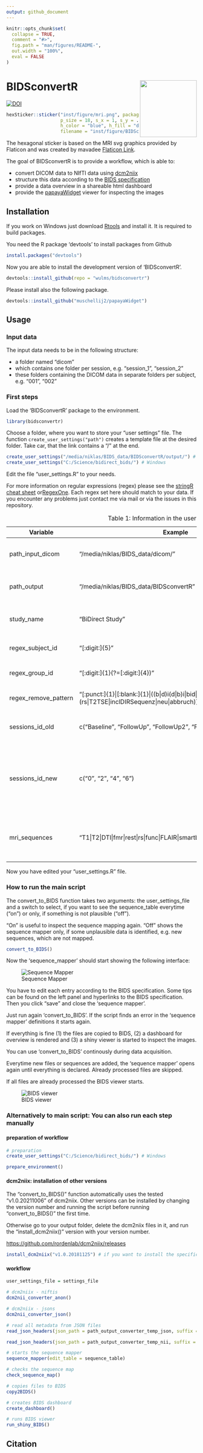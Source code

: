 ```yaml
---
output: github_document
---
```


<!-- README.md is generated from README.Rmd. Please edit that file -->

```r
knitr::opts_chunk$set(
  collapse = TRUE,
  comment = "#>",
  fig.path = "man/figures/README-",
  out.width = "100%",
  eval = FALSE
)
```

# BIDSconvertR <a href='https://pkg.mitchelloharawild.com/icon'><img src='inst/figure/BIDSconvertR.png' align="right" height="150" /></a>

<!-- badges: start -->

[![DOI](https://zenodo.org/badge/195199025.svg)](https://zenodo.org/badge/latestdoi/195199025)

```r
hexSticker::sticker("inst/figure/mri.png", package = "BIDSconvertR", 
                    p_size = 18, s_x = 1, s_y = .75, s_width =.5, 
                    h_color = "blue", h_fill = "darkgreen", 
                    filename = "inst/figure/BIDSconvertR.png")
```


The hexagonal sticker is based on the MRI svg graphics provided by Flaticon and was created by mavadee [Flaticon Link](https://www.flaticon.com/free-icons/mri).



<!-- badges: end -->

The goal of BIDSconvertR is to provide a workflow, which is able to:

- convert DICOM data to NIfTI data using [dcm2niix](https://github.com/rordenlab/dcm2niix) 
- structure this data according to the [BIDS specification](https://bids-specification.readthedocs.io/en/stable/)
- provide a data overview in a shareable html dashboard
- provide the [papayaWidget](https://github.com/muschellij2/papayaWidget) viewer for inspecting the images  


## Installation

If you work on Windows just download [Rtools](https://cran.r-project.org/bin/windows/Rtools/rtools40.html) and install it. It is required to build packages.

You need the R package 'devtools' to install packages from Github

```r
install.packages("devtools")
```

Now you are able to install the development version of 'BIDSconvertR'.

```r
devtools::install_github(repo = "wulms/bidsconvertr")
```

Please install also the following package.

```r
devtools::install_github("muschellij2/papayaWidget")
```



## Usage

### Input data

The input data needs to be in the following structure:

- a folder named "dicom"
- which contains one folder per session, e.g. "session_1", "session_2"
- these folders containing the DICOM data in separate folders per subject, e.g. "001", "002" 

### First steps

Load the 'BIDSconvertR' package to the environment.

```r
library(bidsconvertr)
```


Choose a folder, where you want to store your "user settings" file. The function `create_user_settings("path")` creates a template file at the desired folder. Take car, that the link contains a "/" at the end.

```r
create_user_settings("/media/niklas/BIDS_data/BIDSconvertR/output/") # Linux
create_user_settings("C:/Science/bidirect_bids/") # Windows
```


Edit the file "user_settings.R" to your needs.

For more information on regular expressions (regex) please see the [stringR cheat sheet](https://github.com/rstudio/cheatsheets/blob/main/strings.pdf) or[RegexOne](https://regexone.com/). Each regex set here should match to your data. If you encounter any problems just contact me via mail or via the issues in this repository.

+----------------------+------------------------------------------------------------------------------------------------------------------------+-------------------------------------------------------------------------------------------------------------------------------------------------+
| Variable             | Example                                                                                                                | Description                                                                                                                                     |
+======================+========================================================================================================================+=================================================================================================================================================+
| path_input_dicom     | "/media/niklas/BIDS_data/dicom/"                                                                                       | Input path, where your DICOM folders are inside of session folders                                                                              |
+----------------------+------------------------------------------------------------------------------------------------------------------------+-------------------------------------------------------------------------------------------------------------------------------------------------+
| path_output          | "/media/niklas/BIDS_data/BIDSconvertR"                                                                                 | A path, where all the output of the converter should be written to.                                                                             |
+----------------------+------------------------------------------------------------------------------------------------------------------------+-------------------------------------------------------------------------------------------------------------------------------------------------+
| study_name           | "BiDirect Study"                                                                                                       | Your study name, only needed for the dashboard rendering.                                                                                       |
+----------------------+------------------------------------------------------------------------------------------------------------------------+-------------------------------------------------------------------------------------------------------------------------------------------------+
| regex_subject_id     | "[:digit:]{5}"                                                                                                         | Regex defining your unique subject ID's.                                                                                                        |
+----------------------+------------------------------------------------------------------------------------------------------------------------+-------------------------------------------------------------------------------------------------------------------------------------------------+
| regex_group_id       | "[:digit:]{1}(?=[:digit:]{4})"                                                                                         | Regex defining the group ID (if present).                                                                                                       |
+----------------------+------------------------------------------------------------------------------------------------------------------------+-------------------------------------------------------------------------------------------------------------------------------------------------+
| regex_remove_pattern | "[:punct:]{1}\|[:blank:]{1}\|((b\|d)i(d\|b)i\|bid\|bd\|bdi)(ect\|rect)(\$\|(rs\|T2TSE\|inclDIRSequenz\|neu\|abbruch))" | These regex will be removed from the file names.                                                                                                |
+----------------------+------------------------------------------------------------------------------------------------------------------------+-------------------------------------------------------------------------------------------------------------------------------------------------+
| sessions_id_old      | c("Baseline", "FollowUp", "FollowUp2", "FollowUp3")                                                                    | The folder (and session) names before conversion                                                                                                |
+----------------------+------------------------------------------------------------------------------------------------------------------------+-------------------------------------------------------------------------------------------------------------------------------------------------+
| sessions_id_new      | c("0", "2", "4", "6")                                                                                                  | The folder (and session) names after conversion. These can be identical to "sessions_id_old". But note, that in BIDS a number is the way to go. |
+----------------------+------------------------------------------------------------------------------------------------------------------------+-------------------------------------------------------------------------------------------------------------------------------------------------+
| mri_sequences        | "T1\|T2\|DTI\|fmr\|rest\|rs\|func\|FLAIR\|smartbrain\|survey\|smart\|ffe\|tse"                                         | These are regular expressions, which should be matched to your MRI sequence ID's.                                                               |
+----------------------+------------------------------------------------------------------------------------------------------------------------+-------------------------------------------------------------------------------------------------------------------------------------------------+

: Table 1: Information in the user settings file


Now you have edited your "user_settings.R" file. 




### How to run the main script

The convert_to_BIDS function takes two arguments: the user_settings_file and a switch to select, if you want to see the sequence_table everytime ("on") or only, if something is not plausible ("off").

"On" is useful to inspect the sequence mapping again. 
"Off" shows the sequence mapper only, if some unplausible data is identified, e.g. new sequences, which are not mapped.

```r
convert_to_BIDS()
```

Now the 'sequence_mapper' should start showing the following interface:

![Sequence Mapper](inst/figure/sequence_mapper.PNG)

You have to edit each entry according to the BIDS specification. Some tips can be found on the left panel and hyperlinks to the BIDS specification. 
Then you click "save" and close the 'sequence mapper'.

Just run again 'convert_to_BIDS'. If the script finds an error in the 'sequence mapper' definitions it starts again. 

If everything is fine (1) the files are copied to BIDS, (2) a dashboard for overview is rendered and (3) a shiny viewer is started to inspect the images.

You can use 'convert_to_BIDS' continously during data acquisition.

Everytime new files or sequences are added, the 'sequence mapper' opens again until everything is declared. Already processed files are skipped. 

If all files are already processed the BIDS viewer starts.

![BIDS viewer](inst/figure/bids_viewer.PNG)


### Alternatively to main script: You can also run each step manually



#### preparation of workflow

```r
# preparation
create_user_settings("C:/Science/bidirect_bids/") # Windows

prepare_environment()
```

#### dcm2niix: installation of other versions

The "convert_to_BIDS()" function automatically uses the tested "v1.0.20211006" of dcm2niix. Other versions can be installed by changing the version number and running the script before running "convert_to_BIDS()" the first time. 

Otherwise go to your output folder, delete the dcm2niix files in it, and run the "install_dcm2niix()" version with your version number.

<https://github.com/rordenlab/dcm2niix/releases>

```r
install_dcm2niix("v1.0.20181125") # if you want to install the specific version v1.0.20181125
```

#### workflow

```r

user_settings_file = settings_file

# dcm2niix - niftis
dcm2nii_converter_anon()

# dcm2niix - jsons
dcm2nii_converter_json()

# read all metadata from JSON files
read_json_headers(json_path = path_output_converter_temp_json, suffix = "")

read_json_headers(json_path = path_output_converter_temp_nii, suffix = "_anon")

# starts the sequence mapper
sequence_mapper(edit_table = sequence_table)

# checks the sequence map
check_sequence_map()

# copies files to BIDS
copy2BIDS()

# creates BIDS dashboard
create_dashboard()

# runs BIDS viewer
run_shiny_BIDS()
```




## Citation







